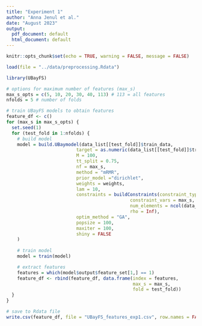 ```yaml
---
title: "Experiment 1"
author: "Anna Jenul et al."
date: "August 2023"
output:
  pdf_document: default
  html_document: default
---
```


```r
knitr::opts_chunk$set(echo = TRUE, warning = FALSE, message = FALSE)

load(file = "../data/preprocessing.Rdata")
```

```r
library(UBayFS)
```

```r
# options for maximum number of features (max_s)
max_s_opts = c(5, 10, 20, 30, 40, 113) # 113 = all features
nfolds = 5 # number of folds
```

```r
# train UBayFS models to obtain features
feature_df <- c()
for (max_s in max_s_opts) {
  set.seed(1)
  for (test_fold in 1:nfolds) {
    # build model
    model = build.UBaymodel(data_list[[test_fold]]$train_data,
                          target = as.numeric(data_list[[test_fold]]$train_target$category), 
                          M = 100,
                          tt_split = 0.75, 
                          nf = max_s, 
                          method = "mRMR",
                          prior_model ="dirichlet",
                          weights = weights,
                          lam = 10,
                          constraints = buildConstraints(constraint_types = c("max_size"),
                                              constraint_vars = max_s,
                                              num_elements = ncol(data_list[[test_fold]]$train_data),
                                              rho = Inf),
                          optim_method = "GA",
                          popsize = 100,
                          maxiter = 100,
                          shiny = FALSE
    )
  
    # train model
    model = train(model)

    # extract features
    features = which(model$output$feature_set[1,] == 1)
    feature_df <- rbind(feature_df, data.frame(index = features, 
                                               max_s = max_s, 
                                               fold = test_fold))
  }
}

# save to Rdata file
write.csv(feature_df, file = "UBayFS_features_exp1.csv", row.names = FALSE)
```

